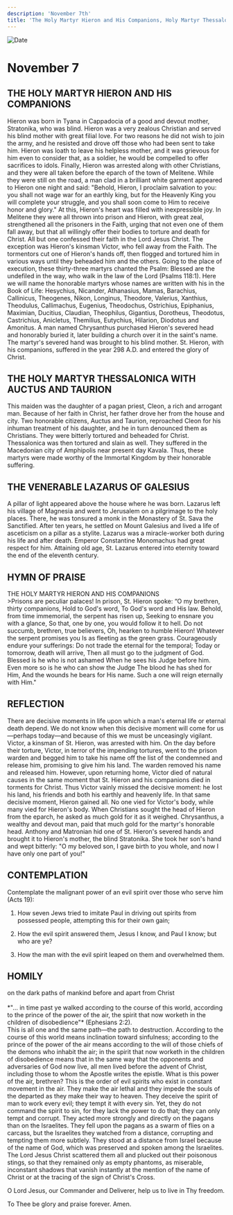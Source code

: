 ```yaml
---
description: 'November 7th'
title: 'The Holy Martyr Hieron and His Companions, Holy Martyr Thessalonica with Actus and Taurion, Venerable Lazarus of Galesius'
---
```


<CustomPaginator />
<RunningHead />

<Image src="/title-imprint.png" height={68} width={50} alt="Date" className="title-imprint"/>

# <div id="date">November <Image className="four-dot" src="/four-dot.png" height={15} width={15} alt="" />7</div>

## THE HOLY MARTYR HIERON AND HIS COMPANIONS

Hieron was born in Tyana in Cappadocia of a good and devout mother, Stratonika, who was blind. Hieron was a very zealous Christian and served his blind mother with great filial love. For two reasons he did not wish to join the army, and he resisted and drove off those who had been sent to take him. Hieron was loath to leave his helpless mother, and it was grievous for him even to consider that, as a soldier, he would be compelled to offer sacrifices to idols. Finally, Hieron was arrested along with other Christians, and they were all taken before the eparch of the town of Melitene. While they were still on the road, a man clad in a brilliant white garment appeared to Hieron one night and said: "Behold, Hieron, I proclaim salvation to you: you shall not wage war for an earthly king, but for the Heavenly King you will complete your struggle, and you shall soon come to Him to receive honor and glory." At this, Hieron's heart was filled with inexpressible joy. In Melitene they were all thrown into prison and Hieron, with great zeal, strengthened all the prisoners in the Faith, urging that not even one of them fall away, but that all willingly offer their bodies to torture and death for Christ. All but one confessed their faith in the Lord Jesus Christ. The exception was Hieron's kinsman Victor, who fell away from the Faith. The tormentors cut one of Hieron's hands off, then flogged and tortured him in various ways until they beheaded him and the others. Going to the place of execution, these thirty-three martyrs chanted the Psalm: Blessed are the undefiled in the way, who walk in the law of the Lord (Psalms 118:1). Here we will name the honorable martyrs whose names are written with his in the Book of Life: Hesychius, Nicander, Athanasius, Mamas, Barachius, Callinicus, Theogenes, Nikon, Longinus, Theodore, Valerius, Xanthius, Theodulus, Callimachus, Eugenius, Theodochus, Ostrichius, Epiphanius, Maximian, Ducitius, Claudian, Theophilus, Gigantius, Dorotheus, Theodotus, Castrichius, Anicletus, Themilius, Eutychius, Hilarion, Diodotus and Amonitus. A man named Chrysanthus purchased Hieron's severed head and honorably buried it, later building a church over it in the saint's name. The martyr's severed hand was brought to his blind mother. St. Hieron, with his companions, suffered in the year 298 A.D. and entered the glory of Christ.

## THE HOLY MARTYR THESSALONICA WITH AUCTUS AND TAURION

This maiden was the daughter of a pagan priest, Cleon, a rich and arrogant man. Because of her faith in Christ, her father drove her from the house and city. Two honorable citizens, Auctus and Taurion, reproached Cleon for his inhuman treatment of his daughter, and he in turn denounced them as Christians. They were bitterly tortured and beheaded for Christ. Thessalonica was then tortured and slain as well. They suffered in the Macedonian city of Amphipolis near present day Kavala. Thus, these martyrs were made worthy of the Immortal Kingdom by their honorable suffering.

## THE VENERABLE LAZARUS OF GALESIUS

A pillar of light appeared above the house where he was born. Lazarus left his village of Magnesia and went to Jerusalem on a pilgrimage to the holy places. There, he was tonsured a monk in the Monastery of St. Sava the Sanctified. After ten years, he settled on Mount Galesius and lived a life of asceticism on a pillar as a stylite. Lazarus was a miracle-worker both during his life and after death. Emperor Constantine Monomachus had great respect for him. Attaining old age, St. Lazarus entered into eternity toward the end of the eleventh century.


## HYMN OF PRAISE
<div style={{textAlign:'center', color:'crimson', fontWeight:'bold'}}>
THE HOLY MARTYR HIERON AND HIS COMPANIONS
</div>
>Prisons are peculiar palaces!  
In prison, St. Hieron spoke:  
“O my brethren, thirty companions,  
Hold to God's word,  
To God's word and His law.  
Behold, from time immemorial, the serpent has risen up,  
Seeking to ensnare you with a glance,  
So that, one by one, you would follow it to hell.  
Do not succumb, brethren, true believers,  
Oh, hearken to humble Hieron!  
Whatever the serpent promises you  
Is as fleeting as the green grass.  
Courageously endure your sufferings:  
Do not trade the eternal for the temporal;  
Today or tomorrow, death will arrive,  
Then all must go to the judgment of God.  
Blessed is he who is not ashamed  
When he sees his Judge before him.  
Even more so is he who can show the Judge  
The blood he has shed for Him,  
And the wounds he bears for His name.  
Such a one will reign eternally with Him."  


## REFLECTION

There are decisive moments in life upon which a man's eternal life or eternal death depend. We do not know when this decisive moment will come for us—perhaps today—and because of this we must be unceasingly vigilant. Victor, a kinsman of St. Hieron, was arrested with him. On the day before their torture, Victor, in terror of the impending tortures, went to the prison warden and begged him to take his name off the list of the condemned and release him, promising to give him his land. The warden removed his name and released him. However, upon returning home, Victor died of natural causes in the same moment that St. Hieron and his companions died in torments for Christ. Thus Victor vainly missed the decisive moment: he lost his land, his friends and both his earthly and heavenly life. In that same decisive moment, Hieron gained all. No one vied for Victor's body, while many vied for Hieron's body. When Christians sought the head of Hieron from the eparch, he asked as much gold for it as it weighed. Chrysanthus, a wealthy and devout man, paid that much gold for the martyr's honorable head. Anthony and Matronian hid one of St. Hieron's severed hands and brought it to Hieron's mother, the blind Stratonika. She took her son's hand and wept bitterly: "O my beloved son, I gave birth to you whole, and now I have only one part of you!"


## CONTEMPLATION

Contemplate the malignant power of an evil spirit over those who serve him (Acts 19):

1. How seven Jews tried to imitate Paul in driving out spirits from possessed people, attempting this for their own gain;

2. How the evil spirit answered them, Jesus I know, and Paul I know; but who are ye?

3. How the man with the evil spirit leaped on them and overwhelmed them.


## HOMILY
<div style={{textAlign:'center', color:'crimson', fontWeight:'bold'}}>
on the dark paths of mankind before and apart from Christ
</div>
<br />
<div style={{textAlign:'right'}}>
*"… in time past ye walked according to the course of this world, according to the prince of the power of the air, the spirit that now worketh in the children of disobedience"* (Ephesians 2:2).
</div>
This is all one and the same path—the path to destruction. According to the course of this world means inclination toward sinfulness; according to the prince of the power of the air means according to the will of those chiefs of the demons who inhabit the air; in the spirit that now worketh in the children of disobedience means that in the same way that the opponents and adversaries of God now live, all men lived before the advent of Christ, including those to whom the Apostle writes the epistle. What is this power of the air, brethren? This is the order of evil spirits who exist in constant movement in the air. They make the air lethal and they impede the souls of the departed as they make their way to heaven. They deceive the spirit of man to work every evil; they tempt it with every sin. Yet, they do not command the spirit to sin, for they lack the power to do that; they can only tempt and corrupt. They acted more strongly and directly on the pagans than on the Israelites. They fell upon the pagans as a swarm of flies on a carcass, but the Israelites they watched from a distance, corrupting and tempting them more subtlely. They stood at a distance from Israel because of the name of God, which was preserved and spoken among the Israelites. The Lord Jesus Christ scattered them all and plucked out their poisonous stings, so that they remained only as empty phantoms, as miserable, inconstant shadows that vanish instantly at the mention of the name of Christ or at the tracing of the sign of Christ's Cross.

O Lord Jesus, our Commander and Deliverer, help us to live in Thy freedom.

To Thee be glory and praise forever. Amen.